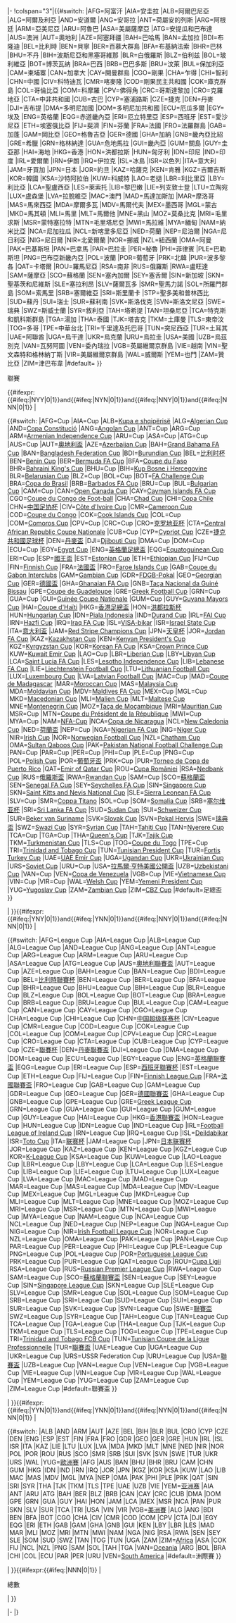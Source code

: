 {{Football player club statistics 1}}
<onlyinclude>|-
!colspan="3"|{{#switch:{{{1}}}
|AFG=阿富汗
|AIA=安圭拉
|ALB=阿爾巴尼亞
|ALG=阿爾及利亞
|AND=安道爾
|ANG=安哥拉
|ANT=荷屬安的列斯
|ARG=阿根廷
|ARM=亞美尼亞
|ARU=阿魯巴
|ASA=美屬薩摩亞
|ATG=安提瓜和巴布達
|AUS=澳洲
|AUT=奧地利
|AZE=阿塞拜疆
|BAH=巴哈馬
|BAN=孟加拉
|BDI=布隆迪
|BEL=比利時
|BEN=貝寧
|BER=百慕大群島
|BFA=布基納法索
|BHR=巴林
|BHU=不丹
|BIH=波斯尼亞和黑塞哥維那
|BLR=白俄羅斯
|BLZ=伯利兹
|BOL=玻利維亞
|BOT=博茨瓦纳
|BRA=巴西 
|BRB=巴巴多斯
|BRU=汶萊
|BUL=保加利亞
|CAM=柬埔寨
|CAN=加拿大
|CAY=開曼群島
|CGO=剛果
|CHA=乍得
|CHI=智利
|CHN=中國
|CIV=科特迪瓦
|CMR=喀麥隆
|COD=剛果民主共和國
|COK=庫克群島
|COL=哥倫比亞
|COM=科摩羅
|CPV=佛得角
|CRC=哥斯達黎加
|CRO=克羅地亞
|CTA=中非共和國
|CUB=古巴
|CYP=塞浦路斯
|CZE=捷克
|DEN=丹麥
|DJI=吉布提
|DMA=多明尼加國
|DOM=多明尼加共和國
|ECU=厄瓜多爾
|EGY=埃及
|ENG=英格蘭
|EQG=赤道畿內亞
|ERI=厄立特里亞
|ESP=西班牙
|EST=愛沙尼亞
|ETH=埃塞俄比亞
|FIJ=斐濟
|FIN=芬蘭
|FRA=法國
|FRO=法羅群島
|GAB=加蓬
|GAM=岡比亞
|GEO=格魯吉亞
|GER=德國
|GHA=加納
|GNB=畿內亞比紹
|GRE=希臘
|GRN=格林納達
|GUA=危地馬拉
|GUI=畿內亞
|GUM=關島
|GUY=圭亞那
|HAI=海地
|HKG=香港
|HON=洪都拉斯
|HUN=匈牙利
|IDN=印尼
|IND=印度
|IRL=愛爾蘭
|IRN=伊朗
|IRQ=伊拉克
|ISL=冰島
|ISR=以色列
|ITA=意大利
|JAM=牙買加
|JPN=日本
|JOR=約旦
|KAZ=哈薩克
|KEN=肯雅
|KGZ=吉爾吉斯
|KOR=韓國
|KSA=沙特阿拉伯
|KUW=科威特
|LAO=老撾
|LBR=利比里亞
|LBY=利比亞
|LCA=聖盧西亞
|LES=萊索托
|LIB=黎巴嫩
|LIE=列支敦士登
|LTU=立陶宛
|LUX=盧森堡
|LVA=拉脫維亞
|MAC=澳門
|MAD=馬達加斯加
|MAR=摩洛哥
|MAS=馬來西亞
|MDA=摩爾多瓦
|MDV=馬爾代夫
|MEX=墨西哥
|MGL=蒙古
|MKD=馬其頓
|MLI=馬里
|MLT=馬爾他
|MNE=黑山
|MOZ=莫桑比克
|MRI=毛里求斯
|MSR=蒙特塞拉特
|MTN=毛里塔尼亞
|MWI=馬拉維
|MYA=緬甸
|NAM=納米比亞
|NCA=尼加拉瓜
|NCL=新喀里多尼亞
|NED=荷蘭
|NEP=尼泊爾
|NGA=尼日利亞
|NIG=尼日爾
|NIR=北愛爾蘭
|NOR=挪威
|NZL=紐西蘭
|OMA=阿曼
|PAK=巴基斯坦
|PAN=巴拿馬
|PAR=巴拉圭
|PER=秘魯
|PHI=菲律賓
|PLE=巴勒斯坦
|PNG=巴布亞新畿內亞
|POL=波蘭
|POR=葡萄牙
|PRK=北韓
|PUR=波多黎各
|QAT=卡塔爾
|ROU=羅馬尼亞 	
|RSA=南非
|RUS=俄羅斯
|RWA=盧旺達
|SAM=薩摩亞
|SCO=蘇格蘭
|SEN=塞內加爾
|SEY=塞舌爾
|SIN=新加坡
|SKN=聖基茨和尼維斯
|SLE=塞拉利昂
|SLV=薩爾瓦多
|SMR=聖馬力諾
|SOL=所羅門群島
|SOM=索馬里
|SRB=塞爾維亞
|SRI=斯里蘭卡
|STP=聖多美和普林西比 
|SUD=蘇丹
|SUI=瑞士
|SUR=蘇利南
|SVK=斯洛伐克
|SVN=斯洛文尼亞
|SWE=瑞典
|SWZ=斯威士蘭
|SYR=敘利亞
|TAH=塔希提
|TAN=坦桑尼亞
|TCA=特克斯和凱科斯群島
|TGA=湯加
|THA=泰國
|TJK=塔吉克
|TKM=土庫曼
|TLS=東帝汶
|TOG=多哥
|TPE=中華台北
|TRI=千里達及托巴哥
|TUN=突尼西亞
|TUR=土耳其
|UAE=阿聯酋
|UGA=烏干達
|UKR=烏克蘭
|URU=烏拉圭
|USA=美國
|UZB=烏茲別克
|VAN=瓦努阿圖
|VEN=委內瑞拉
|VGB=英屬維爾京群島
|VIE=越南
|VIN=聖文森特和格林納丁斯
|VIR=美屬維爾京群島
|WAL=威爾斯
|YEM=也門
|ZAM=贊比亞
|ZIM=津巴布韋
|#default={{{1|國家}}}
}}<th colspan="2">聯賽</th>
{{#ifexpr:{{#ifeq:{{uc:{{{2|ALL}}}}}|NYY|0|1}}and{{#ifeq:{{uc:{{{2|ALL}}}}}|NYN|0|1}}and{{#ifeq:{{uc:{{{2|ALL}}}}}|NNY|0|1}}and{{#ifeq:{{uc:{{{2|ALL}}}}}|NNN|0|1}}
|<th colspan="2">
{{#switch:{{{1}}}
|AFG=Cup
|AIA=Cup
|ALB=[[Kupa e shqipërisë]]
|ALG=[[Algerian Cup]]
|AND=[[Copa Constitució]]
|ANG=[[Angolan Cup]]
|ANT=Cup
|ARG=Cup
|ARM=[[Armenian Independence Cup]]
|ARU=Cup
|ASA=Cup
|ATG=Cup
|AUS=Cup
|AUT=[[奧地利盃]]
|AZE=[[Azerbaijan Cup]]
|BAH=[[Grand Bahama FA Cup]]
|BAN=[[Bangladesh Federation Cup]]
|BDI=[[Burundian Cup]]
|BEL=[[比利时杯]]
|BEN=[[Benin Cup]]
|BER=[[Bermuda FA Cup]]
|BFA=[[Coupe du Faso]]
|BHR=[[Bahraini King's Cup]]
|BHU=Cup
|BIH=[[Kup Bosne i Hercegovine]]
|BLR=[[Belarusian Cup]]
|BLZ=Cup
|BOL=Cup
|BOT=[[FA Challenge Cup (Botswana)|FA Challenge Cup]]
|BRA=[[Copa do Brasil]]
|BRB=[[Barbados FA Cup]]
|BRU=Cup
|BUL=[[Bulgarian Cup]]
|CAM=Cup
|CAN=[[Open Canada Cup]]
|CAY=[[Cayman Islands FA Cup]]
|CGO=[[Coupe du Congo de Foot-ball]]
|CHA=[[Chad Cup]]
|CHI=[[Copa Chile]]
|CHN=[[中国足协杯]]
|CIV=[[Côte d'Ivoire Cup]]
|CMR=[[Cameroon Cup]]
|COD=[[Coupe du Congo]]
|COK=[[Cook Islands Cup]]
|COL=Cup
|COM=[[Comoros Cup]]
|CPV=Cup
|CRC=Cup
|CRO=[[克罗地亚杯]]
|CTA=[[Central African Republic Coupe Nationale]]
|CUB=Cup
|CYP=[[Cypriot Cup]]
|CZE=[[捷克共和國足球杯]]
|DEN=[[丹麥盃]]
|DJI=[[Djibouti Cup]]
|DMA=Cup
|DOM=Cup
|ECU=Cup
|EGY=[[Egypt Cup]]
|ENG=[[英格蘭足總盃]]
|EQG=[[Equatoguinean Cup]]
|ERI=Cup
|ESP=[[國王盃]]
|EST=[[Estonian Cup]]
|ETH=[[Ethiopian Cup]]
|FIJ=Cup
|FIN=[[Finnish Cup]]
|FRA=[[法國盃]]
|FRO=[[Faroe Islands Cup]]
|GAB=[[Coupe du Gabon Interclubs]]
|GAM=[[Gambian Cup]]
|GDR=[[FDGB-Pokal]]
|GEO=[[Georgian Cup]]
|GER=[[德國盃]]
|GHA=[[Ghanaian FA Cup]]
|GNB=[[Taça Nacional da Guiné Bissau]]
|GPE=[[Coupe de Guadeloupe]]
|GRE=[[Greek Football Cup]]
|GRN=Cup
|GUA=Cup
|GUI=[[Guinée Coupe Nationale]]
|GUM=Cup
|GUY=[[Guyana Mayors Cup]]
|HAI=[[Coupe d'Haïti]]
|HKG=[[香港足總盃]]
|HON=[[洪都拉斯杯]]
|HUN=[[Hungarian Cup]]
|IDN=[[Piala Indonesia]]
|IND=[[Durand Cup]]
|IRL=[[FAI Cup]]
|IRN=[[Hazfi Cup]]
|IRQ=[[Iraq FA Cup]]
|ISL=[[VISA-bikar]]
|ISR=[[Israel State Cup]]
|ITA=[[意大利盃]]
|JAM=[[Red Stripe Champions Cup]]
|JPN=[[天皇杯]]
|JOR=[[Jordan FA Cup]]
|KAZ=[[Kazakhstan Cup]]
|KEN=[[Kenyan President's Cup]]
|KGZ=[[Kyrgyzstan Cup]]
|KOR=[[Korean FA Cup]]
|KSA=[[Crown Prince Cup]]
|KUW=[[Kuwait Emir Cup]]
|LAO=Cup
|LBR=[[Liberian Cup]]
|LBY=[[Libyan Cup]]
|LCA=[[Saint Lucia FA Cup]]
|LES=[[Lesotho Independence Cup]]
|LIB=[[Lebanese FA Cup]]
|LIE=[[Liechtenstein Football Cup]]
|LTU=[[Lithuanian Football Cup]]
|LUX=[[Luxembourg Cup]]
|LVA=[[Latvian Football Cup]]
|MAC=Cup
|MAD=[[Coupe de Madagascar]]
|MAR=[[Moroccan Cup]]
|MAS=[[Malaysia Cup]]
|MDA=[[Moldavian Cup]]
|MDV=[[Maldives FA Cup]]
|MEX=Cup
|MGL=Cup
|MKD=[[Macedonian Cup]]
|MLI=[[Malien Cup]]
|MLT=[[Maltese Cup]]
|MNE=[[Montenegrin Cup]]
|MOZ=[[Taça de Moçambique]]
|MRI=[[Mauritian Cup]]
|MSR=Cup
|MTN=[[Coupe du Président de la République]]
|MWI=Cup
|MYA=Cup
|NAM=[[NFA-Cup]]
|NCA=[[Copa de Nicaragua]]
|NCL=[[New Caledonia Cup]]
|NED=[[荷蘭盃]]
|NEP=Cup
|NGA=[[Nigerian FA Cup]]
|NIG=[[Niger Cup]]
|NIR=[[Irish Cup]]
|NOR=[[Norwegian Football Cup]]
|NZL=[[Chatham Cup]]
|OMA=[[Sultan Qaboos Cup]]
|PAK=[[Pakistan National Football Challenge Cup]]
|PAN=Cup
|PAR=Cup
|PER=Cup
|PHI=Cup
|PLE=Cup
|PNG=Cup
|POL=[[Polish Cup]]
|POR=[[葡萄牙盃]]
|PRK=Cup
|PUR=[[Torneo de Copa de Puerto Rico]]
|QAT=[[Emir of Qatar Cup]]
|ROU=[[Cupa României]]
|RSA=[[Nedbank Cup]]
|RUS=[[俄羅斯盃]]
|RWA=[[Rwandan Cup]]
|SAM=Cup
|SCO=[[蘇格蘭盃]]
|SEN=[[Senegal FA Cup]]
|SEY=[[Seychelles FA Cup]]
|SIN=[[Singapore Cup]]
|SKN=[[Saint Kitts and Nevis National Cup]]
|SLE=[[Sierra Leonean FA Cup]]
|SLV=Cup
|SMR=[[Coppa Titano]]
|SOL=Cup
|SOM=[[Somalia Cup]]
|SRB=[[塞尔维亚杯]]
|SRI=[[Sri Lanka FA Cup]]
|SUD=[[Sudan Cup]]
|SUI=[[Schweizer Cup]]
|SUR=[[Beker van Suriname]]
|SVK=[[Slovak Cup]]
|SVN=[[Pokal Hervis]]
|SWE=[[瑞典盃]]
|SWZ=[[Swazi Cup]]
|SYR=[[Syrian Cup]]
|TAH=[[Tahiti Cup]]
|TAN=[[Nyerere Cup]]
|TCA=Cup
|TGA=Cup
|THA=[[Queen's Cup]]
|TJK=[[Tajik Cup]]
|TKM=[[Turkmenistan Cup]]
|TLS=Cup
|TOG=[[Coupe du Togo]]
|TPE=Cup
|TRI=[[Trinidad and Tobago Cup]]
|TUN=[[Tunisian President Cup]]
|TUR=[[Fortis Turkey Cup]]
|UAE=[[UAE Emir Cup]]
|UGA=[[Ugandan Cup]]
|UKR=[[Ukrainian Cup]]
|URS=[[Soviet Cup]]
|URU=Cup
|USA=[[拉馬爾·亨特美國公開盃]]
|UZB=[[Uzbekistani Cup]]
|VAN=Cup
|VEN=[[Copa de Venezuela]]
|VGB=Cup
|VIE=[[Vietnamese Cup]]
|VIN=Cup
|VIR=Cup
|WAL=[[Welsh Cup]]
|YEM=[[Yemeni President Cup]]
|YUG=[[Yugoslav Cup]]
|ZAM=[[Zambian Cup]]
|ZIM=[[CBZ Cup]]
|#default=足總盃
}}</th>
|<!--nul-->
}}{{#ifexpr:{{#ifeq:{{uc:{{{2|ALL}}}}}|YNY|0|1}}and{{#ifeq:{{uc:{{{2|ALL}}}}}|YNN|0|1}}and{{#ifeq:{{uc:{{{2|ALL}}}}}|NNY|0|1}}and{{#ifeq:{{uc:{{{2|ALL}}}}}|NNN|0|1}}
|<th colspan="2">
{{#switch:{{{1}}}
|AFG=League Cup
|AIA=League Cup
|ALB=League Cup
|ALG=League Cup
|AND=League Cup
|ANG=League Cup
|ANT=League Cup
|ARG=League Cup
|ARM=League Cup
|ARU=League Cup
|ASA=League Cup
|ATG=League Cup
|AUS=[[奧地利聯賽盃]]
|AUT=League Cup
|AZE=League Cup
|BAH=League Cup
|BAN=League Cup
|BDI=League Cup
|BEL=[[比利時聯賽杯]]
|BEN=League Cup
|BER=League Cup
|BFA=League Cup
|BHR=League Cup
|BHU=League Cup
|BIH=League Cup
|BLR=League Cup
|BLZ=League Cup
|BOL=League Cup
|BOT=League Cup
|BRA=League Cup
|BRB=League Cup
|BRU=League Cup
|BUL=League Cup
|CAM=League Cup
|CAN=League Cup
|CAY=League Cup
|CGO=League Cup
|CHA=League Cup
|CHI=League Cup
|CHN=[[中国超级联赛杯]]
|CIV=League Cup
|CMR=League Cup
|COD=League Cup
|COK=League Cup
|COL=League Cup
|COM=League Cup
|CPV=League Cup
|CRC=League Cup
|CRO=League Cup
|CTA=League Cup
|CUB=League Cup
|CYP=League Cup
|CZE=[[聯賽杯]]
|DEN=[[丹麥聯賽盃]]
|DJI=League Cup
|DMA=League Cup
|DOM=League Cup
|ECU=League Cup
|EGY=League Cup
|ENG=[[英格蘭聯賽盃]]
|EQG=League Cup
|ERI=League Cup
|ESP=[[西班牙聯賽杯]]
|EST=League Cup
|ETH=League Cup
|FIJ=League Cup
|FIN=[[Finnish League Cup]]
|FRA=[[法國聯賽盃]]
|FRO=League Cup
|GAB=League Cup
|GAM=League Cup
|GDR=League Cup
|GEO=League Cup
|GER=[[德國聯賽盃]]
|GHA=League Cup
|GNB=League Cup
|GPE=League Cup
|GRE=[[Greek League Cup]]
|GRN=League Cup
|GUA=League Cup
|GUI=League Cup
|GUM=League Cup
|GUY=League Cup
|HAI=League Cup
|HKG=[[香港聯賽盃]]
|HON=League Cup
|HUN=League Cup
|IDN=League Cup
|IND=League Cup
|IRL=[[Football League of Ireland Cup]]
|IRN=League Cup
|IRQ=League Cup
|ISL=[[Deildabikar]]
|ISR=[[Toto Cup]]
|ITA=[[联赛杯]]
|JAM=League Cup
|JPN=[[日本联赛杯]]
|JOR=League Cup
|KAZ=League Cup
|KEN=League Cup
|KGZ=League Cup
|KOR=[[K-League Cup]]
|KSA=League Cup
|KUW=League Cup
|LAO=League Cup
|LBR=League Cup
|LBY=League Cup
|LCA=League Cup
|LES=League Cup
|LIB=League Cup
|LIE=League Cup
|LTU=League Cup
|LUX=League Cup
|LVA=League Cup
|MAC=League Cup
|MAD=League Cup
|MAR=League Cup
|MAS=League Cup
|MDA=League Cup
|MDV=League Cup
|MEX=League Cup
|MGL=League Cup
|MKD=League Cup
|MLI=League Cup
|MLT=League Cup
|MNE=League Cup
|MOZ=League Cup
|MRI=League Cup
|MSR=League Cup
|MTN=League Cup
|MWI=League Cup
|MYA=League Cup
|NAM=League Cup
|NCA=League Cup
|NCL=League Cup
|NED=League Cup
|NEP=League Cup
|NGA=League Cup
|NIG=League Cup
|NIR=[[Irish Football League Cup]]
|NOR=League Cup
|NZL=League Cup
|OMA=League Cup
|PAK=League Cup
|PAN=League Cup
|PAR=League Cup
|PER=League Cup
|PHI=League Cup
|PLE=League Cup
|PNG=League Cup
|POL=League Cup
|POR=[[Portuguese League Cup]]
|PRK=League Cup
|PUR=League Cup
|QAT=League Cup
|ROU=[[Cupa Ligii]]
|RSA=League Cup
|RUS=[[Russian Premier League Cup]]
|RWA=League Cup
|SAM=League Cup
|SCO=[[蘇格蘭聯賽盃]]
|SEN=League Cup
|SEY=League Cup
|SIN=[[Singapore League Cup]]
|SKN=League Cup
|SLE=League Cup
|SLV=League Cup
|SMR=League Cup
|SOL=League Cup
|SOM=League Cup
|SRB=League Cup
|SRI=League Cup
|SUD=League Cup
|SUI=League Cup
|SUR=League Cup
|SVK=League Cup
|SVN=League Cup
|SWE=[[聯賽盃]]
|SWZ=League Cup
|SYR=League Cup
|TAH=League Cup
|TAN=League Cup
|TCA=League Cup
|TGA=League Cup
|THA=League Cup
|TJK=League Cup
|TKM=League Cup
|TLS=League Cup
|TOG=League Cup
|TPE=League Cup
|TRI=[[Trinidad and Tobago FCB Cup]]
|TUN=[[Tunisian Coupe de la Ligue Professionnelle]]
|TUR=[[聯賽盃]]
|UAE=League Cup
|UGA=League Cup
|UKR=League Cup
|URS=USSR Federation Cup
|URU=League Cup
|USA=[[聯賽盃]]
|UZB=League Cup
|VAN=League Cup
|VEN=League Cup
|VGB=League Cup
|VIE=League Cup
|VIN=League Cup
|VIR=League Cup
|WAL=League Cup
|YEM=League Cup
|YUG=League Cup
|ZAM=League Cup
|ZIM=League Cup
|#default=聯賽盃
}}</th>
|<!--nul-->
}}{{#ifexpr:{{#ifeq:{{uc:{{{2|ALL}}}}}|YYN|0|1}}and{{#ifeq:{{uc:{{{2|ALL}}}}}|YNN|0|1}}and{{#ifeq:{{uc:{{{2|ALL}}}}}|NYN|0|1}}and{{#ifeq:{{uc:{{{2|ALL}}}}}|NNN|0|1}}
|<th colspan="2">
{{#switch:{{{1}}}
|ALB
|AND
|ARM
|AUT
|AZE
|BEL
|BIH
|BLR
|BUL
|CRO
|CYP
|CZE
|DEN
|ENG
|ESP
|EST
|FIN
|FRA
|FRO
|GDR
|GEO
|GER
|GRE
|HUN
|IRL
|ISL
|ISR
|ITA
|KAZ
|LIE
|LTU
|LUX
|LVA
|MDA
|MKD
|MLT
|MNE
|NED
|NIR
|NOR
|POL
|POR
|ROU
|RUS
|SCO
|SMR
|SRB
|SUI
|SVK
|SVN
|SWE
|TUR
|UKR
|URS
|WAL
|YUG=[[UEFA|歐洲賽]]
|AFG
|AUS
|BAN
|BHU
|BHR
|BRU
|CAM
|CHN
|GUM
|HKG
|IDN
|IND
|IRN
|IRQ
|JOR
|JPN
|KGZ
|KOR
|KSA
|KUW
|LAO
|LIB
|MAC
|MAS
|MDV
|MGL
|MYA
|NEP
|OMA
|PAK
|PHI
|PLE
|PRK
|QAT
|SIN
|SRI
|SYR
|THA
|TJK
|TKM
|TLS
|TPE
|UAE
|UZB
|VIE
|YEM=[[亚洲足球联合总会|亚洲赛]]
|AIA
|ANT
|ARU
|ATG
|BAH
|BER
|BLZ
|BRB
|CAN
|CAY
|CRC
|CUB
|DMA
|DOM
|GPE
|GRN
|GUA
|GUY
|HAI
|HON
|JAM
|LCA
|MEX
|MSR
|NCA
|PAN
|PUR
|SKN
|SLV
|SUR
|TCA
|TRI
|USA
|VIN
|VIR
|VGB=[[中北美洲及加勒比海足球協會|美洲賽]]
|ALG
|ANG
|BDI
|BEN
|BFA
|BOT
|CGO
|CHA
|CIV
|CMR
|COD
|COM
|CPV
|CTA
|DJI
|EGY
|EQG
|ERI
|ETH
|GAB
|GAM
|GHA
|GNB
|GUI
|KEN
|LBY
|LBR
|LES
|MAD
|MAR
|MLI
|MOZ
|MRI
|MTN
|MWI
|NAM
|NGA
|NIG
|RSA
|RWA
|SEN
|SEY
|SLE
|SOM
|SUD
|SWZ
|TAN
|TOG
|TUN
|UGA
|ZAM
|ZIM=[[Confederation of African Football|Africa]]
|ASA
|COK
|FIJ
|NCL
|NZL
|PNG
|SAM
|SOL
|TAH
|TGA
|VAN=[[Oceania Football Confederation|Oceania]]
|ARG
|BOL
|BRA
|CHI
|COL
|ECU
|PAR
|PER
|URU
|VEN=[[CONMEBOL|South America]]
|#default=洲際賽
}}</th>
|<!--nul-->
}}{{#ifexpr:{{#ifeq:{{uc:{{{2|ALL}}}}}|NNN|0|1}}
|<th colspan="2">總數</th>
|<!--null-->
}}</tr></onlyinclude>
|-
|}